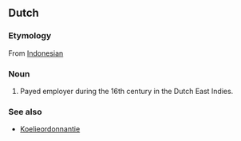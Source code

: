 ==Dutch==

===Etymology===
From [[w:Bahasa Indonesia|Indonesian]]

===Noun===
{{nl-noun|pl=koelies|dim=koelietje}}

# Payed employer during the 16th century in the Dutch East Indies.

===See also===
* [[w:nl:Koelie#Koelieordonnantie|Koelieordonnantie]]